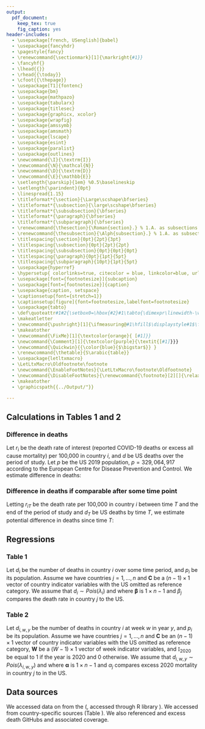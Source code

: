 ```yaml
---
output:
  pdf_document:
    keep_tex: true
    fig_caption: yes
header-includes: 
  - \usepackage[french, USenglish]{babel}
  - \usepackage{fancyhdr}
  - \pagestyle{fancy}
  - \renewcommand{\sectionmark}[1]{\markright{#1}}
  - \fancyhf{}
  - \lhead{{}}
  - \rhead{{\today}} 
  - \cfoot{{\thepage}}
  - \usepackage[T1]{fontenc}
  - \usepackage{bm}
  - \usepackage{mathpazo}
  - \usepackage{tabularx}
  - \usepackage{titlesec}
  - \usepackage{graphicx, xcolor}
  - \usepackage{wrapfig}
  - \usepackage{amssymb}
  - \usepackage{amsmath}
  - \usepackage{lscape}
  - \usepackage{esint}
  - \usepackage{paralist}
  - \usepackage{outlines}
  - \newcommand{\I}{\textrm{I}}
  - \newcommand{\N}{\mathcal{N}}
  - \newcommand{\D}{\textrm{D}}
  - \newcommand{\E}{\mathbb{E}}
  - \setlength{\parskip}{1em} %0.5\baselineskip
  - \setlength{\parindent}{0pt}
  - \linespread{1.15}
  - \titleformat*{\section}{\Large\scshape\bfseries}
  - \titleformat*{\subsection}{\large\scshape\bfseries}
  - \titleformat*{\subsubsection}{\bfseries}
  - \titleformat*{\paragraph}{\bfseries}
  - \titleformat*{\subparagraph}{\bfseries}
  - \renewcommand{\thesection}{\Roman{section}.} % 1.A. as subsections
  - \renewcommand{\thesubsection}{\Alph{subsection}.} % 1.A. as subsections
  - \titlespacing{\section}{0pt}{2pt}{3pt}
  - \titlespacing{\subsection}{0pt}{2pt}{2pt}
  - \titlespacing{\subsubsection}{0pt}{0pt}{0pt}
  - \titlespacing{\paragraph}{0pt}{1pt}{5pt}
  - \titlespacing{\subparagraph}{10pt}{1pt}{5pt}
  - \usepackage{hyperref}
  - \hypersetup{ colorlinks=true, citecolor = blue, linkcolor=blue, urlcolor=blue}
  - \usepackage[font={footnotesize}]{subcaption}
  - \usepackage[font={footnotesize}]{caption}
  - \usepackage{caption, setspace}
  - \captionsetup{font={stretch=1}}
  - \captionsetup[figure]{font=footnotesize,labelfont=footnotesize}
  - \usepackage{tabto}
  - \def\quoteattr#1#2{\setbox0=\hbox{#2}#1\tabto{\dimexpr\linewidth-\wd0}\box0}
  - \makeatletter
  - \newcommand{\pushright}[1]{\ifmeasuring@#1\hfill$\displaystyle#1$\fi\ignorespaces}
  - \makeatother
  - \newcommand{\FixMe}[1]{\textcolor{orange}{ [#1]}}
  - \newcommand{\Comment}[1]{\textcolor{purple}{\textit{[#1]}}}
  - \newcommand{\Quickwin}{{\color{blue}{$\bigstar$}} }
  - \renewcommand{\thetable}{S\arabic{table}}
  - \usepackage{letltxmacro}
  - \LetLtxMacro\Oldfootnote\footnote
  - \newcommand{\EnableFootNotes}{\LetLtxMacro\footnote\Oldfootnote}
  - \newcommand{\DisableFootNotes}{\renewcommand{\footnote}[2][]{\relax}}
  - \makeatother
  - \graphicspath{{../Output/"}}

---
```


\begin{center} 
    \textbf{\scshape \LARGE Supplemental Information}\\  \vspace{2mm}
    {\large COVID-19 and All-Cause Mortality in the US and 18 Comparison Countries}\\ \vspace{2mm} 
    {\large Alyssa Bilinski $\cdot$ Ezekiel Emanuel\footnote{Contact: zemanuel@upenn.edu},\footnote{Data and code are available on GitHub (\href{https://github.com/abilinski/MortalityCOVID19}{link}).}} \\
\end{center}
    
\vspace{-0.50em}

\bigskip

## Calculations in Tables 1 and 2

### Difference in deaths
Let $r_i$ be the death rate of interest (reported COVID-19 deaths or excess all cause mortality) per 100,000 in country $i$, and $d$ be US deaths over the period of study.  Let $p$ be the US 2019 population, $p=329,064,917$ according to the European Centre for Disease Prevention and Control.  We estimate difference in deaths:
\begin{align}
d - \left(r_i/100,000\right)*p
\end{align}

### Difference in deaths if comparable after some time point
Letting $r_{iT}$ be the death rate per 100,000 in country $i$ between time $T$ and the end of the period of study and $d_T$ be US deaths by time $T$, we estimate potential difference in deaths since time $T$:
\begin{align}
d - \left(d_T + \left(r_{iT}/100,000\right)*p\right)
\end{align}

## Regressions

### Table 1

Let $d_i$ be the number of deaths in country $i$ over some time period, and $p_i$ be its population.  Assume we have countries $j = 1,...,n$ and $\mathbf{C}$ be a $(n-1) \times 1$ vector of country indicator variables with the US omitted as reference category.  We assume that $d_i \sim Pois(\lambda_i)$ and
\begin{align}
\mathbb{E}\left[log(\lambda_i)\right] = \beta_0 +  \bm{\beta}\mathbf{C} + log(p_i),
\end{align}
where $\bm{\beta}$ is $1 \times n-1$ and $\beta_j$ compares the death rate in country $j$ to the US.

\bigskip

### Table 2

Let $d_{i,w,y}$ be the number of deaths in country $i$ at week $w$ in year $y$, and $p_i$ be its population.  Assume we have countries $j = 1,...,n$ and $\mathbf{C}$ be an $(n-1) \times 1$ vector of country indicator variables with the US omitted as reference category, $\mathbf{W}$ be a $(W-1) \times 1$ vector of week indicator variables, and $\mathbb{I}_{2020}$ be equal to 1 if the year is 2020 and 0 otherwise.  We assume that $d_{i,w,y} \sim Pois(\lambda_{i,w,y})$ and
\begin{align}
\mathbb{E}\left[log(\lambda_{i,w,y})\right] = \beta_0  + \bm{\beta}\mathbf{C} + \bm{\gamma}\mathbf{W} + 
\delta \mathbb{I}_{2020}  + \bm{\alpha}\mathbf{C}\mathbb{I}_{2020}  + log(p_i),
\end{align}
where $\bm{\alpha}$ is $1 \times n-1$ and $\alpha_j$ compares excess 2020 mortality in country $j$ to in the US.\footnote{For estimation strategies, see Weinberger DM, Chen J, Cohen T, et al. Estimation of Excess Deaths Associated With the COVID-19 Pandemic in the United States, March to May 2020. JAMA Intern Med. Published online July 1, 2020. doi:10.1001/jamainternmed.2020.3391.}

\bigskip

## Data sources

We accessed data on \textbf{COVID-19 deaths} from the \textbf{European Centre for Disease Prevention and Control COVID-19 database} (\href{https://www.ecdc.europa.eu/en/publications-data/download-todays-data-geographic-distribution-covid-19-cases-worldwide}{link}, accessed through R library \href{https://github.com/seandavi/sars2pack}{sars2pack}).  We accessed \textbf{all-cause mortality data} from country-specific sources (Table \ref{tbl1}).  We also referenced \emph{The Economist} \href{https://github.com/TheEconomist/covid-19-excess-deaths-tracker}{(link)} and \emph{The New York Times} \href{https://github.com/nytimes/covid-19-data/tree/master/excess-deaths}{(link)} excess death GitHubs and associated coverage.

\begin{landscape}
\begin{table}[]
\footnotesize
\begin{tabular}{p{.5in}p{1.5in}p{2in}p{1in}p{1.5in}p{1in}p{.5in}}
\textbf{Country} & \textbf{Source}                                                                                                                                                      & \textbf{File}                                                                                                                                                              & \textbf{Included} & \textbf{Week format}                                       & \textbf{Notes}                                                           & \textbf{Link}                                                                                                                                                                                                                                                                                                                                                 \\
Australia        & Australian Bureau of Statistics                                                                                                                                      & Provisional Mortality Statistics                                                                                                                                           & No                &                                                          & Data only available through May 2020                                     & \href{https://www.abs.gov.au/statistics/health/causes-death/provisional-mortality-statistics/latest-release}{link}                                                                                                                                                                                                                         \\
Austria          & Statistics Austria                                                                                                                                                   & Age-specific death rates in Austria (excl. deaths abroad) by   calendar week                                                                                               & Yes               & Sunday-Saturday                                          &                                                                          & \href{https://statcube.at/statcube/opendatabase?id=derate\_kalwo}{link}  \\
Belgium & Statbel &  Number of deaths per day, sex, age, region, province, district  &
Yes & Daily data, aggregated by week (Monday-Sunday) & &  \href{https://statbel.fgov.be/en/open-data/number-deaths-day-sex-district-age}{link} \\
Canada           & StatCan                                                                                                                                                              & Adjusted number of deaths, expected number of deaths and   estimates of excess mortality, by week                                                                          & Yes               & Monday-Sunday                                            &                                                                          & \href{https://www150.statcan.gc.ca/t1/tbl1/en/tv.action?pid=1310078401}{link}                                                                                                                                                                                                                                                              \\
Denmark          & Statistics Denmark                                                                                                                                                   &  DODC1: Deaths per day (experimental statistics) by sex and age                                                                                                  & Yes               & Daily data, aggregated by week (Monday-Sunday)                                          &                                                                          & \href{https://www.statbank.dk/dodc2}{link}                                                                                                                                                                                                                                                                                                 \\
Finland          & Statistics Finland                                                                                                                                                   & 12ng -- Deaths by week according to sex, age and region (Rapid estimate), 1990W01-2020W37*                                                                               & Yes               & Sunday-Saturday                                          &                                                                          & \href{https://pxnet2.stat.fi/PXWeb/pxweb/en/Kokeelliset\_tilastot/Kokeelliset\_tilastot\_\_vamuu\_koke/statfin\_vamuu\_pxt\_12ng.px/}{link}                                                                                                                                                                                                \\
France           & Insée                                                                                                                                                                & Téléchargement des fichiers des décès quotidiens                                                                                                                           & Yes               & Daily data, aggregated by week (Monday-Sunday) & Economist GitHub approach for all-cause mortality 2015-17                    & \href{https://www.insee.fr/fr/statistiques/4487988?sommaire=4487854}{link},
\href{https://www.insee.fr/fr/information/4190491}{link}, \href{https://github.com/TheEconomist/covid-19-excess-deaths-tracker}{link}                                                                                                                                                               \\
Germany          & DeStatis                                                                                                                                                             & Sterbefälle - Fallzahlen nach Tagen, Wochen, Monaten,   Altersgruppen und Bundesländern für Deutschland 2016 - 2020                                                        & Yes               & Daily data, aggregated by week (Monday-Sunday) & Only available starting in 2016                                          & \href{https://www.destatis.de/DE/Themen/Gesellschaft-Umwelt/Bevoelkerung/Sterbefaelle-Lebenserwartung/Tabellen/sonderauswertung-sterbefaelle.html}{link}                                                                                                                                                                                   \\
Israel           & Ministry of Health                                                                                                                                                   & Weekly Epidemiological Reports                                                                                                                                      & Yes               & Reports dated Saturday                                          & Received translation assistance                                          & \href{https://www.health.gov.il/UnitsOffice/HD/PH/epidemiology/Pages/epidemiology\_report.aspx?WPID=WPQ7\&PN=7\&fbclid=IwAR2sz9mHp4lpB8rXm0gdvIoiftfnmmHqSwra8IWl7voMw1mmpffzWrRG774}{link}                                                                                                                                                \\
Italy            & Istat                                                                                                                                                                & 10 August 2020 – Male, female and total deaths                                                                                                                             & No                &                                                          & Data only available through June 2020                                    & \href{https://www.istat.it/en/archivio/240106}{link}                                                                                                                                                                                                                                                                                       \\
Japan            & e-Stat                                                                                                                                                               & Current Population Survey / Vital   Statistics                                                                                                                             & No                &                                                          & Data only available through July 2, 2020                                 & \href{https://www.e-stat.go.jp/stat-search/files?page=1\&layout=dataset\&toukei=00450011\&tstat=000001028897\&cycle=1\&tclass1=000001053058\&tclass2=000001053059\&metadata=1\&data=1}{link}                                                                                                                                               \\
Netherlands      & StatLine                                                                                                                                                             & Deaths registered weekly, by sex and age                                                                                                                                   & Yes               & Sunday-Saturday                                          &                                                                          & \href{https://opendata.cbs.nl/statline/portal.html?_la=en&_catalog=CBS&tableId=70895ENG&_theme=1079}{link}                                                                                                                                                                                                                                            \\
Norway           & Statistics Norway                                                                                                                                                    & 07995: Deaths, by sex, age and week. Preliminary figures 2000 - 2020                                                                                                       & Yes               & Sunday-Saturday                                          &                                                                          & \href{https://www.ssb.no/en/statbank/table/07995/}{link}                                                                                                                                                                                                                                                                                   \\
South Korea      & Statistics Korea                                                                                                                                                     & Vital statistics (births/deaths)                                                                                                                                           & No                &                                                          & Received translation assistance; data only available monthly & \href{http://kosis.kr/statisticsList/statisticsListIndex.do?menuId=M\_01\_01\&vwcd=MT\_ZTITLE\&parmTabId=M\_01\_01\#SelectStatsBoxDiv}{link}                                                                                                                                                                                               \\
Spain            & Instituto Nacional de Estadística                                                                                                                                    & Estimate of Weekly Deaths                                                                                                                                                  & Yes               & Sunday-Saturday                                          &                                                                          & \href{https://www.ine.es/en/experimental/defunciones/experimental_defunciones.htm}{link}                                                                                                                                                                                                                                                                       \\
Sweden           & Statistics Sweden                                                                                                                                                    & Preliminary statistics on deaths in Sweden                                                                                                                                 &                   & Daily data, aggregated by week (Monday-Sunday) &                                                                          & \href{https://www.scb.se/en/About-us/news-and-press-releases/statistics-sweden-to-publish-preliminary-statistics-on-deaths-in-sweden/}{link}                                                                                                                                                                                               \\
Switzerland      & Federal Statistics Office                                                                                                                                            & Weekly number of deaths, 2020 \& 2010-2019                                                                                                                                 &                   & Sunday-Saturday                                          &                                                                          & \href{https://www.bfs.admin.ch/bfs/en/home/statistics/health/state-health/mortality-causes-death.html}{link}                                                                                                                                                                                                                               \\
United Kingdom   & Office of National Statistics (GB), National Records of Scotland, Northern Ireland Statistics and Research Agency & Deaths registered weekly in England and Wales, provisional, Deaths involving coronavirus (COVID-19) in Scotland, Weekly death registrations in Northern Ireland, 2020. & Yes & Sunday-Saturday, Monday-Sunday                                          &                                                                          &  \href{https://www.ons.gov.uk/peoplepopulationandcommunity/birthsdeathsandmarriages/deaths/datasets/weeklyprovisionalfiguresondeathsregisteredinenglandandwales}{link},   \href{https://www.nrscotland.gov.uk/covid19stats}{link},   \href{https://www.nisra.gov.uk/publications/weekly-deaths}{link} \\
United States    & Centers for Disease Control and Prevention                                                                                                                           & Deaths involving coronavirus disease 2019   (COVID-19), pneumonia, and influenza reported to NCHS by week ending date,   United States. Week ending 2/1/2020 to 9/19/2020. & No                & Monday-Sunday                                            &                                                                          & \href{https://www.cdc.gov/nchs/nvss/vsrr/covid19/index.htm}{link}                                                                                                                                                                                                                                              
                        
\end{tabular}
\caption{Data sources for all-cause mortality.  The "Included" column indicates whether available data met inclusion criteria; if not, this is explained in the "Notes" column.  Due to differences in reporting, week definition varies slightly.}
\label{tbl1}
\end{table}

\end{landscape}

\bigskip

